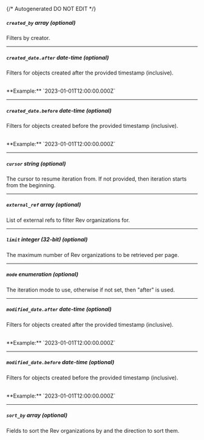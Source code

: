 {/* Autogenerated DO NOT EDIT  */}

##### `created_by` _array (optional)_
Filters by creator.

---
##### `created_date.after` _date-time (optional)_
Filters for objects created after the provided timestamp (inclusive).

<br/>
**Example:** `2023-01-01T12:00:00.000Z`

---
##### `created_date.before` _date-time (optional)_
Filters for objects created before the provided timestamp
(inclusive).

<br/>
**Example:** `2023-01-01T12:00:00.000Z`

---
##### `cursor` _string (optional)_
The cursor to resume iteration from. If not provided, then iteration
starts from the beginning.


---
##### `external_ref` _array (optional)_
List of external refs to filter Rev organizations for.

---
##### `limit` _integer (32-bit) (optional)_
The maximum number of Rev organizations to be retrieved per page.


---
##### `mode` _enumeration (optional)_
The iteration mode to use, otherwise if not set, then "after" is
used.

<Collapsible openLabel={Labels.showProperties} closeLabel={Labels.hideProperties}>
    <ListMode/>
</Collapsible>

---
##### `modified_date.after` _date-time (optional)_
Filters for objects created after the provided timestamp (inclusive).

<br/>
**Example:** `2023-01-01T12:00:00.000Z`

---
##### `modified_date.before` _date-time (optional)_
Filters for objects created before the provided timestamp
(inclusive).

<br/>
**Example:** `2023-01-01T12:00:00.000Z`

---
##### `sort_by` _array (optional)_
Fields to sort the Rev organizations by and the direction to sort
them.



